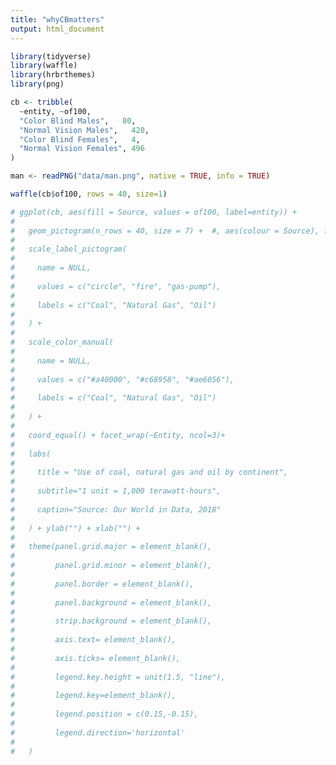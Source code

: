 ```yaml
---
title: "whyCBmatters"
output: html_document
---
```


```r
library(tidyverse)
library(waffle)
library(hrbrthemes)
library(png)
```

```r
cb <- tribble(
  ~entity, ~of100,
  "Color Blind Males",   80,
  "Normal Vision Males",   420,
  "Color Blind Females",   4,
  "Normal Vision Females", 496
)

man <- readPNG("data/man.png", native = TRUE, info = TRUE)

```

```r
waffle(cb$of100, rows = 40, size=1)
```

```r
# ggplot(cb, aes(fill = Source, values = of100, label=entity)) +
# 
#   geom_pictogram(n_rows = 40, size = 7) +  #, aes(colour = Source), flip = TRUE) +
# 
#   scale_label_pictogram(
# 
#     name = NULL,
# 
#     values = c("circle", "fire", "gas-pump"),
# 
#     labels = c("Coal", "Natural Gas", "Oil")
# 
#   ) +
# 
#   scale_color_manual(
# 
#     name = NULL,
# 
#     values = c("#a40000", "#c68958", "#ae6056"),
# 
#     labels = c("Coal", "Natural Gas", "Oil")
# 
#   ) +
# 
#   coord_equal() + facet_wrap(~Entity, ncol=3)+
# 
#   labs(
# 
#     title = "Use of coal, natural gas and oil by continent",
# 
#     subtitle="1 unit = 1,000 terawatt-hours",
# 
#     caption="Source: Our World in Data, 2018"
# 
#   ) + ylab("") + xlab("") +
# 
#   theme(panel.grid.major = element_blank(),
# 
#         panel.grid.minor = element_blank(),
# 
#         panel.border = element_blank(),
# 
#         panel.background = element_blank(),
# 
#         strip.background = element_blank(),
# 
#         axis.text= element_blank(),
# 
#         axis.ticks= element_blank(),
# 
#         legend.key.height = unit(1.5, "line"),
# 
#         legend.key=element_blank(),
# 
#         legend.position = c(0.15,-0.15),
# 
#         legend.direction='horizontal'
# 
#   )


```



